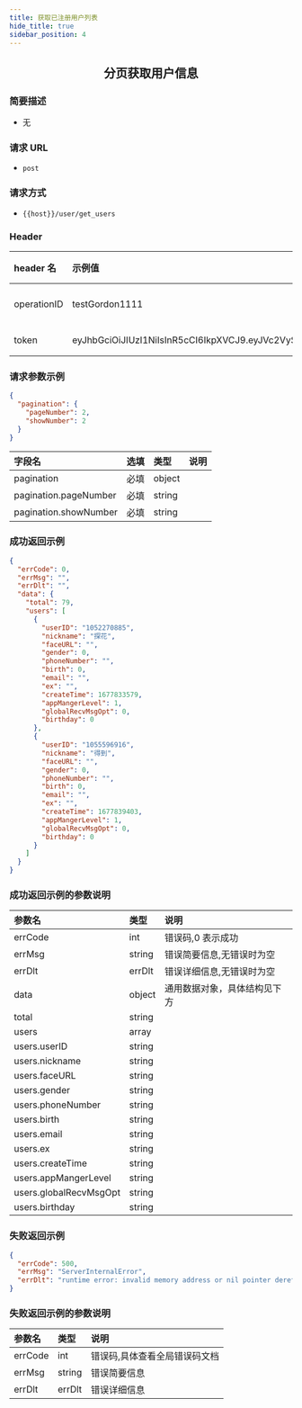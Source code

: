 ```yaml
---
title: 获取已注册用户列表
hide_title: true
sidebar_position: 4
---
```


<center>

## 分页获取用户信息

</center>

### 简要描述

- 无

### 请求 URL

- `post`

### 请求方式

- `{{host}}/user/get_users`

### Header

| header 名   | 示例值                                                                                                                                                                                                      | 选填 | 类型   | 说明                         |
| :---------- | :---------------------------------------------------------------------------------------------------------------------------------------------------------------------------------------------------------- | :--- | ------ | ---------------------------- |
| operationID | testGordon1111                                                                                                                                                                                              | 必填 | string | operationID 用于全局链路追踪 |
| token       | eyJhbGciOiJIUzI1NiIsInR5cCI6IkpXVCJ9.eyJVc2VySUQiOiJvcGVuSU0xMjM0NTYiLCJQbGF0Zm9ybUlEIjoxLCJleHAiOjE2OTU4MjE4MDUsIm5iZiI6MTY4ODA0NTUwNSwiaWF0IjoxNjg4MDQ1ODA1fQ.cY4ecn4qNO59uOkjLiJXSVg57INKOeeXxsNA2ABVFeg | 必填 | string | 管理员或者用户 token         |

### 请求参数示例

```json
{
  "pagination": {
    "pageNumber": 2,
    "showNumber": 2
  }
}
```

| 字段名                | 选填 | 类型   | 说明 |
| :-------------------- | :--- | :----- | ---- |
| pagination            | 必填 | object |      |
| pagination.pageNumber | 必填 | string |      |
| pagination.showNumber | 必填 | string |      |

### 成功返回示例

```json
{
  "errCode": 0,
  "errMsg": "",
  "errDlt": "",
  "data": {
    "total": 79,
    "users": [
      {
        "userID": "1052270885",
        "nickname": "探花",
        "faceURL": "",
        "gender": 0,
        "phoneNumber": "",
        "birth": 0,
        "email": "",
        "ex": "",
        "createTime": 1677833579,
        "appMangerLevel": 1,
        "globalRecvMsgOpt": 0,
        "birthday": 0
      },
      {
        "userID": "1055596916",
        "nickname": "得到",
        "faceURL": "",
        "gender": 0,
        "phoneNumber": "",
        "birth": 0,
        "email": "",
        "ex": "",
        "createTime": 1677839403,
        "appMangerLevel": 1,
        "globalRecvMsgOpt": 0,
        "birthday": 0
      }
    ]
  }
}
```

### 成功返回示例的参数说明

| 参数名                 | 类型   | 说明                         |
| :--------------------- | :----- | :--------------------------- |
| errCode                | int    | 错误码,0 表示成功            |
| errMsg                 | string | 错误简要信息,无错误时为空    |
| errDlt                 | errDlt | 错误详细信息,无错误时为空    |
| data                   | object | 通用数据对象，具体结构见下方 |
| total                  | string |                              |
| users                  | array  |                              |
| users.userID           | string |                              |
| users.nickname         | string |                              |
| users.faceURL          | string |                              |
| users.gender           | string |                              |
| users.phoneNumber      | string |                              |
| users.birth            | string |                              |
| users.email            | string |                              |
| users.ex               | string |                              |
| users.createTime       | string |                              |
| users.appMangerLevel   | string |                              |
| users.globalRecvMsgOpt | string |                              |
| users.birthday         | string |                              |

### 失败返回示例

```json
{
  "errCode": 500,
  "errMsg": "ServerInternalError",
  "errDlt": "runtime error: invalid memory address or nil pointer dereference"
}
```

### 失败返回示例的参数说明

| 参数名  | 类型   | 说明                          |
| :------ | :----- | :---------------------------- |
| errCode | int    | 错误码,具体查看全局错误码文档 |
| errMsg  | string | 错误简要信息                  |
| errDlt  | errDlt | 错误详细信息                  |
